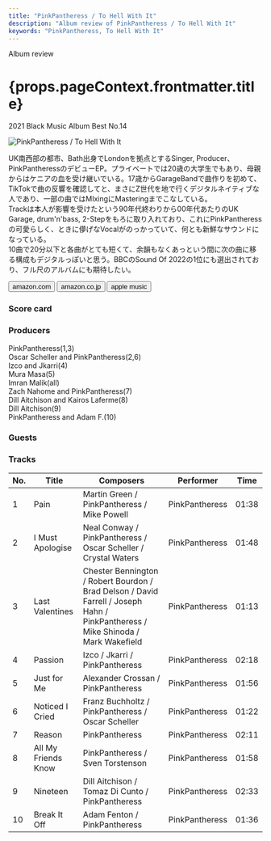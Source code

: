 ```yaml
---
title: "PinkPantheress / To Hell With It"
description: "Album review of PinkPantheress / To Hell With It"
keywords: "PinkPantheress, To Hell With It"
---
```





<p className="largeP">Album review</p>
<h1 className="h1--no--margin">{props.pageContext.frontmatter.title}</h1>
<p className="largeP">
  <Link to="/best50/2021/">2021 Black Music Album Best No.14</Link>
</p>

<Row  className="image-card-group">
	<Column colMd={"3"} colLg={"4"} noGutterMdLeft="">
       <ImageCard>

![PinkPantheress / To Hell With It](../../images/cd/pinkpantheress1L.jpg)

</ImageCard>
	</Column>
	<Column colMd={"4"} colLg={"8"} noGutterMdLeft="">
		<p>
			UK南西部の都市、Bath出身でLondonを拠点とするSinger, Producer、PinkPantheressのデビューEP。プライベートでは20歳の大学生でもあり、母親からはケニアの血を受け継いでいる。17歳からGarageBandで曲作りを初めて、TikTokで曲の反響を確認してと、まさにZ世代を地で行くデジタルネイティブな人であり、一部の曲ではMIxingにMasteringまでこなしている。
			<br/>Trackは本人が影響を受けたという90年代終わりから00年代あたりのUK Garage, drum'n'bass, 2-Stepをもろに取り入れており、これにPinkPantheressの可愛らしく、ときに儚げなVocalがのっかっていて、何とも新鮮なサウンドになっている。
			<br/>10曲で20分以下と各曲がとても短くて、余韻もなくあっという間に次の曲に移る構成もデジタルっぽいと思う。BBCのSound Of 2022の1位にも選出されており、フル尺のアルバムにも期待したい。
		</p>
		<div>
		  <Button className="button-right-mergin"  href="https://amzn.to/3DamLJE" kind="primary" size="small" renderIcon={ArrowUpRight24}>
  	    amazon.com
  	  </Button>
  	  <Button className="button-right-mergin"  href="https://amzn.to/3wE5sj4" kind="secondary" size="small" renderIcon={ArrowUpRight24}>
  	    amazon.co.jp
  	  </Button>
			<Button className="button-right-mergin"  href="https://apple.co/3NeK8Xc" kind="tertiary" size="small" renderIcon={ArrowUpRight24}>
  	   	apple music
  	  </Button>
			<AdvJS2/>
		</div>
	</Column>
</Row>
<Row >
	<Column colMd={"4"} colLg={"4"} noGutterMdLeft="">
		<div>
		  <h3>Score card</h3>
			<SliderJS1 value="5" />
		  <SliderJS2 value="1" />
			<SliderJS3 value="1" />
		  <SliderJS4 value="8" />
		</div>
	</Column>
	<Column colMd={"8"} colLg={"8"} noGutterMdLeft="">
		<div>
			<h3>Producers</h3>
			<p>
				PinkPantheress(1,3)
				<br/>Oscar Scheller and PinkPantheress(2,6)
				<br/>Izco and Jkarri(4)
				<br/>Mura Masa(5)
				<br/>Imran Malik(all)
				<br/>Zach Nahome and PinkPantheress(7)
				<br/>Dill Aitchison and Kairos Laferme(8)
				<br/>Dill Aitchison(9)
				<br/>PinkPantheress and Adam F.(10)
			</p>
			<h3>Guests</h3>
			<p>
			</p>
		</div>
	</Column>
</Row>

<h3>Tracks</h3>

| No. | Title               | Composers                                                                                                                        | Performer      | Time  |
| --- | ------------------- | -------------------------------------------------------------------------------------------------------------------------------- | -------------- | ----- |
| 1   | Pain                | Martin Green / PinkPantheress / Mike Powell                                                                                      | PinkPantheress | 01:38 |
| 2   | I Must Apologise    | Neal Conway / PinkPantheress / Oscar Scheller / Crystal Waters                                                                   | PinkPantheress | 01:48 |
| 3   | Last Valentines     | Chester Bennington / Robert Bourdon / Brad Delson / David Farrell / Joseph Hahn / PinkPantheress / Mike Shinoda / Mark Wakefield | PinkPantheress | 01:13 |
| 4   | Passion             | Izco / Jkarri / PinkPantheress                                                                                                   | PinkPantheress | 02:18 |
| 5   | Just for Me         | Alexander Crossan / PinkPantheress                                                                                               | PinkPantheress | 01:56 |
| 6   | Noticed I Cried     | Franz Buchholtz / PinkPantheress / Oscar Scheller                                                                                | PinkPantheress | 01:22 |
| 7   | Reason              | PinkPantheress                                                                                                                   | PinkPantheress | 02:11 |
| 8   | All My Friends Know | PinkPantheress / Sven Torstenson                                                                                                 | PinkPantheress | 01:58 |
| 9   | Nineteen            | Dill Aitchison / Tomaz Di Cunto / PinkPantheress                                                                                 | PinkPantheress | 02:33 |
| 10  | Break It Off        | Adam Fenton / PinkPantheress                                                                                                     | PinkPantheress | 01:36 |

<AdvJS3 />
